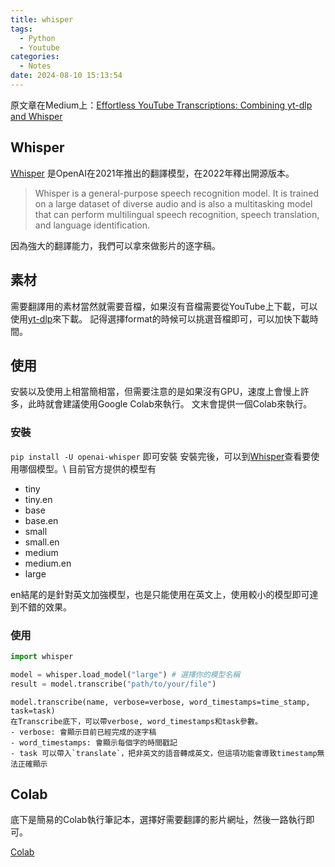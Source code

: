 ```yaml
---
title: whisper
tags:
  - Python
  - Youtube
categories:
  - Notes
date: 2024-08-10 15:13:54
---
```



原文章在Medium上：[Effortless YouTube Transcriptions: Combining yt-dlp and Whisper](https://medium.com/@tylerastro/effortless-youtube-transcriptions-combining-yt-dlp-and-whisper-2098ff0511cd)

## Whisper

[Whisper](https://github.com/openai/whisper) 是OpenAI在2021年推出的翻譯模型，在2022年釋出開源版本。

> Whisper is a general-purpose speech recognition model. It is trained on a large dataset of diverse audio and is also a multitasking model that can perform multilingual speech recognition, speech translation, and language identification.

因為強大的翻譯能力，我們可以拿來做影片的逐字稿。

## 素材

需要翻譯用的素材當然就需要音檔，如果沒有音檔需要從YouTube上下載，可以使用[yt-dlp](https://tylerastro.github.io/2024/02/28/ytdlp/)來下載。 記得選擇format的時候可以挑選音檔即可，可以加快下載時間。

## 使用

安裝以及使用上相當簡相當，但需要注意的是如果沒有GPU，速度上會慢上許多，此時就會建議使用Google Colab來執行。
文末會提供一個Colab來執行。

### 安裝

`pip install -U openai-whisper` 即可安裝
安裝完後，可以到[Whisper](https://github.com/openai/whisper)查看要使用哪個模型。\\
目前官方提供的模型有
- tiny
- tiny.en
- base
- base.en
- small
- small.en
- medium
- medium.en
- large

en結尾的是針對英文加強模型，也是只能使用在英文上，使用較小的模型即可達到不錯的效果。

### 使用


```Python
import whisper

model = whisper.load_model("large") # 選擇你的模型名稱
result = model.transcribe("path/to/your/file")
```


```
model.transcribe(name, verbose=verbose, word_timestamps=time_stamp, task=task)
在Transcribe底下，可以帶verbose, word_timestamps和task參數。
- verbose: 會顯示目前已經完成的逐字稿
- word_timestamps: 會顯示每個字的時間戳記
- task 可以帶入`translate`，把非英文的語音轉成英文，但這項功能會導致timestamp無法正確顯示
```


## Colab

底下是簡易的Colab執行筆記本，選擇好需要翻譯的影片網址，然後一路執行即可。

[Colab](https://colab.research.google.com/drive/1d5_A0szd4XkLoe4rK-TbumAO_9vc2oEK?usp=sharing)